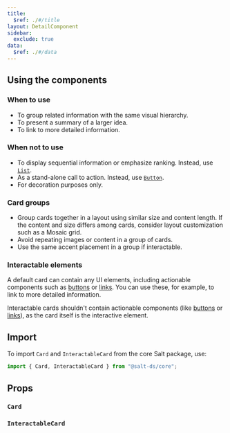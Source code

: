 ```yaml
---
title:
  $ref: ./#/title
layout: DetailComponent
sidebar:
  exclude: true
data:
  $ref: ./#/data
---
```


## Using the components

### When to use

- To group related information with the same visual hierarchy.
- To present a summary of a larger idea.
- To link to more detailed information.

### When not to use

- To display sequential information or emphasize ranking. Instead, use [`List`](../list).
- As a stand-alone call to action. Instead, use [`Button`](../button).
- For decoration purposes only.

### Card groups

- Group cards together in a layout using similar size and content length. If the content and size differs among cards, consider layout customization such as a Mosaic grid.
- Avoid repeating images or content in a group of cards.
- Use the same accent placement in a group if interactable.

### Interactable elements

A default card can contain any UI elements, including actionable components such as [buttons](../button) or [links](../link). You can use these, for example, to link to more detailed information.

Interactable cards shouldn't contain actionable components (like [buttons](../button) or [links](../link)), as the card itself is the interactive element.

## Import

To import `Card` and `InteractableCard` from the core Salt package, use:

```js
import { Card, InteractableCard } from "@salt-ds/core";
```

## Props

### `Card`

<PropsTable packageName="core" componentName="Card" />

### `InteractableCard`

<PropsTable packageName="core" componentName="InteractableCard" />
